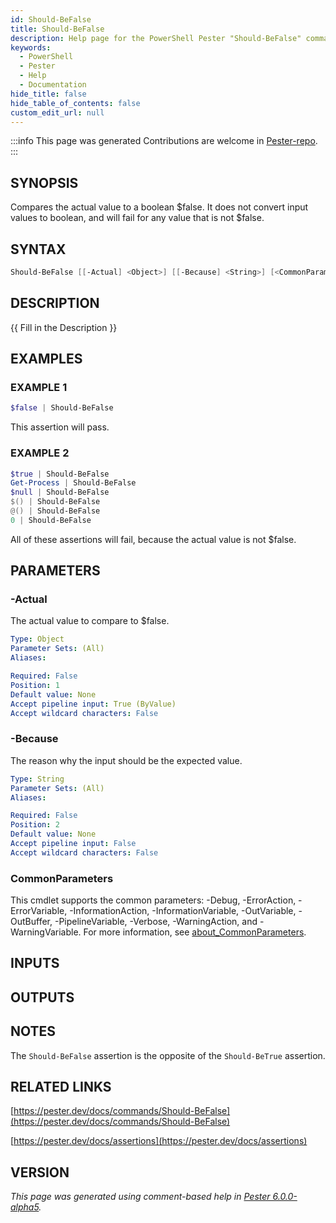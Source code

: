 ```yaml
---
id: Should-BeFalse
title: Should-BeFalse
description: Help page for the PowerShell Pester "Should-BeFalse" command
keywords:
  - PowerShell
  - Pester
  - Help
  - Documentation
hide_title: false
hide_table_of_contents: false
custom_edit_url: null
---
```


:::info This page was generated
Contributions are welcome in [Pester-repo](https://github.com/pester/pester).
:::

## SYNOPSIS

Compares the actual value to a boolean $false.
It does not convert input values to boolean, and will fail for any value that is not $false.

## SYNTAX

```powershell
Should-BeFalse [[-Actual] <Object>] [[-Because] <String>] [<CommonParameters>]
```

## DESCRIPTION

\{\{ Fill in the Description \}\}

## EXAMPLES

### EXAMPLE 1

```powershell
$false | Should-BeFalse
```

This assertion will pass.

### EXAMPLE 2

```powershell
$true | Should-BeFalse
Get-Process | Should-BeFalse
$null | Should-BeFalse
$() | Should-BeFalse
@() | Should-BeFalse
0 | Should-BeFalse
```

All of these assertions will fail, because the actual value is not $false.

## PARAMETERS

### -Actual

The actual value to compare to $false.

```yaml
Type: Object
Parameter Sets: (All)
Aliases:

Required: False
Position: 1
Default value: None
Accept pipeline input: True (ByValue)
Accept wildcard characters: False
```

### -Because

The reason why the input should be the expected value.

```yaml
Type: String
Parameter Sets: (All)
Aliases:

Required: False
Position: 2
Default value: None
Accept pipeline input: False
Accept wildcard characters: False
```

### CommonParameters

This cmdlet supports the common parameters: -Debug, -ErrorAction, -ErrorVariable, -InformationAction, -InformationVariable, -OutVariable, -OutBuffer, -PipelineVariable, -Verbose, -WarningAction, and -WarningVariable. For more information, see [about_CommonParameters](http://go.microsoft.com/fwlink/?LinkID=113216).

## INPUTS

## OUTPUTS

## NOTES

The `Should-BeFalse` assertion is the opposite of the `Should-BeTrue` assertion.

## RELATED LINKS

[https://pester.dev/docs/commands/Should-BeFalse](https://pester.dev/docs/commands/Should-BeFalse)

[https://pester.dev/docs/assertions](https://pester.dev/docs/assertions)

## VERSION

*This page was generated using comment-based help in [Pester 6.0.0-alpha5](https://github.com/pester/pester).*
